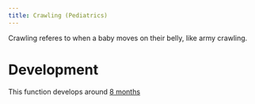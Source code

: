 ```yaml
---
title: Crawling (Pediatrics)
---
```


Crawling referes to when a baby moves on their belly, like army crawling.


# Development

This function develops around [8 months]({{< var ref-normal-child-development.month8 >}})